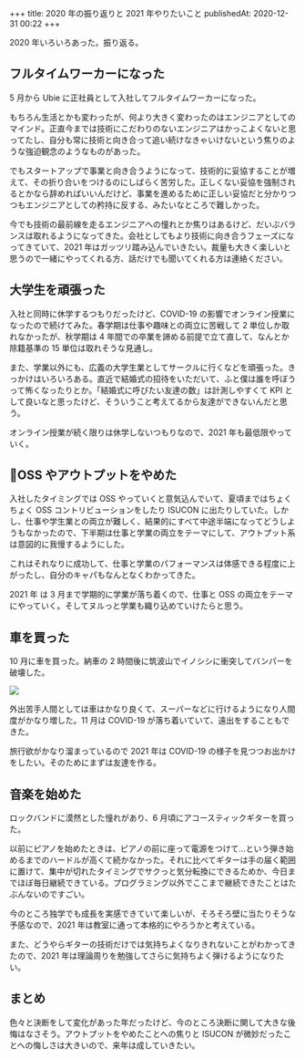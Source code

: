 +++
title: 2020 年の振り返りと 2021 年やりたいこと
publishedAt: 2020-12-31 00:22
+++

2020 年いろいろあった。振り返る。

## フルタイムワーカーになった

5 月から Ubie に正社員として入社してフルタイムワーカーになった。

もちろん生活とかも変わったが、何より大きく変わったのはエンジニアとしてのマインド。正直今までは技術にこだわりのないエンジニアはかっこよくないと思ってたし、自分も常に技術と向き合って追い続けなきゃいけないという焦りのような強迫観念のようなものがあった。

でもスタートアップで事業と向き合うようになって、技術的に妥協することが増えて、その折り合いをつけるのにしばらく苦労した。正しくない妥協を強制されるとかなら辞めればいいんだけど、事業を進めるために正しい妥協だと分かりつつもエンジニアとしての矜持に反する、みたいなところで難しかった。

今でも技術の最前線を走るエンジニアへの憧れとか焦りはあるけど、だいぶバランスは取れるようになってきた。会社としてもより技術に向き合うフェーズになってきていて、2021 年はガッツリ踏み込んでいきたい。裁量も大きく楽しいと思うので一緒にやってくれる方、話だけでも聞いてくれる方は連絡ください。

## 大学生を頑張った

入社と同時に休学するつもりだったけど、COVID-19 の影響でオンライン授業になったので続けてみた。春学期は仕事や趣味との両立に苦戦して 2 単位しか取れなかったが、秋学期は 4 年間での卒業を諦める前提で立て直して、なんとか除籍基準の 15 単位は取れそうな見通し。

また、学業以外にも、広義の大学生業としてサークルに行くなどを頑張った。きっかけはいろいろある。直近で結婚式の招待をいただいて、ふと僕は誰を呼ぼうって怖くなったりとか。「結婚式に呼びたい友達の数」は計測しやすくて KPI として良いなと思ったけど、そういうこと考えてるから友達ができないんだと思う。

オンライン授業が続く限りは休学しないつもりなので、2021 年も最低限やっていく。

## OSS やアウトプットをやめた

入社したタイミングでは OSS やっていくと意気込んでいて、夏頃まではちょくちょく OSS コントリビューションをしたり ISUCON に出たりしていた。しかし、仕事や学生業との両立が難しく、結果的にすべて中途半端になってどうしようもなかったので、下半期は仕事と学業の両立をテーマにして、アウトプット系は意図的に我慢するようにした。

これはそれなりに成功して、仕事と学業のパフォーマンスは体感できる程度に上がったし、自分のキャパもなんとなくわかってきた。

2021 年 は 3 月まで学期的に学業が落ち着くので、仕事と OSS の両立をテーマにやっていく。そしてヌルっと学業も織り込めていけたらと思う。

## 車を買った

10 月に車を買った。納車の 2 時間後に筑波山でイノシシに衝突してバンパーを破壊した。

![](https://i.gyazo.com/thumb/1000/c65ad5ca60e3f38858ce5b2c55c75465-png.jpg)

外出苦手人間としては車はかなり良くて、スーパーなどに行けるようになり人間度がかなり増した。11 月は COVID-19 が落ち着いていて、遠出をすることもできた。

旅行欲がかなり溜まっているので 2021 年は COVID-19 の様子を見つつお出かけをしたい。そのためにまずは友達を作る。

## 音楽を始めた

ロックバンドに漠然とした憧れがあり、6 月頃にアコースティックギターを買った。

以前にピアノを始めたときは、ピアノの前に座って電源をつけて...という弾き始めるまでのハードルが高くて続かなかった。それに比べてギターは手の届く範囲に置けて、集中が切れたタイミングでサクっと気分転換にできるためか、今日までほぼ毎日継続できている。プログラミング以外でここまで継続できたことはたぶんないのですごい。

今のところ独学でも成長を実感できていて楽しいが、そろそろ壁に当たりそうな予感なので、2021 年は教室に通って本格的にやろうかと考えている。

また、どうやらギターの技術だけでは気持ちよくなりきれないことがわかってきたので、2021 年は理論周りを勉強してさらに気持ちよく弾けるようになりたい。

## まとめ

色々と決断をして変化があった年だったけど、今のところ決断に関して大きな後悔はなさそう。アウトプットをやめたことへの焦りと ISUCON が微妙だったことへの悔しさは大きいので、来年は成していきたい。
